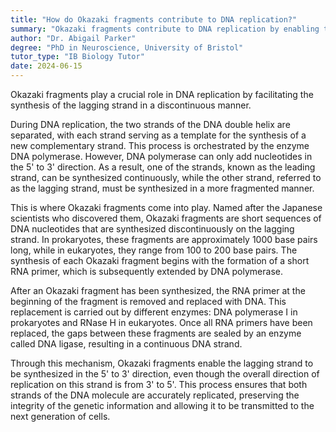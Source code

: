 ```yaml
---
title: "How do Okazaki fragments contribute to DNA replication?"
summary: "Okazaki fragments contribute to DNA replication by enabling the synthesis of the lagging strand in a discontinuous manner."
author: "Dr. Abigail Parker"
degree: "PhD in Neuroscience, University of Bristol"
tutor_type: "IB Biology Tutor"
date: 2024-06-15
---
```


Okazaki fragments play a crucial role in DNA replication by facilitating the synthesis of the lagging strand in a discontinuous manner.

During DNA replication, the two strands of the DNA double helix are separated, with each strand serving as a template for the synthesis of a new complementary strand. This process is orchestrated by the enzyme DNA polymerase. However, DNA polymerase can only add nucleotides in the 5' to 3' direction. As a result, one of the strands, known as the leading strand, can be synthesized continuously, while the other strand, referred to as the lagging strand, must be synthesized in a more fragmented manner.

This is where Okazaki fragments come into play. Named after the Japanese scientists who discovered them, Okazaki fragments are short sequences of DNA nucleotides that are synthesized discontinuously on the lagging strand. In prokaryotes, these fragments are approximately $1000$ base pairs long, while in eukaryotes, they range from $100$ to $200$ base pairs. The synthesis of each Okazaki fragment begins with the formation of a short RNA primer, which is subsequently extended by DNA polymerase.

After an Okazaki fragment has been synthesized, the RNA primer at the beginning of the fragment is removed and replaced with DNA. This replacement is carried out by different enzymes: DNA polymerase I in prokaryotes and RNase H in eukaryotes. Once all RNA primers have been replaced, the gaps between these fragments are sealed by an enzyme called DNA ligase, resulting in a continuous DNA strand.

Through this mechanism, Okazaki fragments enable the lagging strand to be synthesized in the 5' to 3' direction, even though the overall direction of replication on this strand is from 3' to 5'. This process ensures that both strands of the DNA molecule are accurately replicated, preserving the integrity of the genetic information and allowing it to be transmitted to the next generation of cells.
    